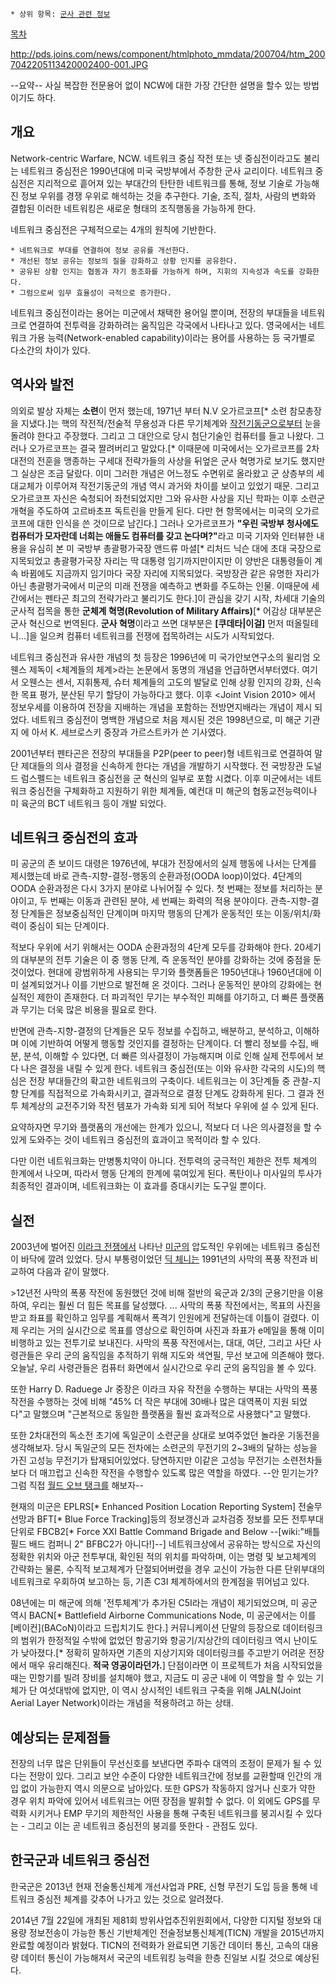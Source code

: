  * 상위 항목: [[군사 관련 정보]]

[[목차]]

http://pds.joins.com/news/component/htmlphoto_mmdata/200704/htm_2007042205113420002400-001.JPG

--요약--
사실 복잡한 전문용어 없이 NCW에 대한 가장 간단한 설명을 할수 있는 방법이기도 하다.

== 개요 ==
Network-centric Warfare, NCW. 네트워크 중심 작전 또는 넷 중심전이라고도 불리는 네트워크 중심전은 1990년대에 미국 국방부에서 주창한 군사 교리이다. 네트워크 중심전은 지리적으로 흩어져 있는 부대간의 탄탄한 네트워크를 통해, 정보 기술로 가능해진 정보 우위를 경쟁 우위로 해석하는 것을 추구한다. 기술, 조직, 절차, 사람의 변화와 결합된 이러한 네트워킹은 새로운 형태의 조직행동을 가능하게 한다.

네트워크 중심전은 구체적으로는 4개의 원칙에 기반한다.
 * 네트워크로 부대를 연결하여 정보 공유를 개선한다.
 * 개선된 정보 공유는 정보의 질을 강화하고 상황 인지를 공유한다.
 * 공유된 상황 인지는 협동과 자기 동조화를 가능하게 하며, 지휘의 지속성과 속도를 강화한다.
 * 그럼으로써 임무 효율성이 극적으로 증가한다.

네트워크 중심전이라는 용어는 미군에서 채택한 용어일 뿐이며, 전장의 부대들을 네트워크로 연결하여 전투력을 강화하려는 움직임은 각국에서 나타나고 있다. 영국에서는 네트워크 가용 능력(Network-enabled capability)이라는 용어를 사용하는 등 국가별로 다소간의 차이가 있다. 

== 역사와 발전 ==
의외로 발상 자체는 '''소련'''이 먼저 했는데, 1971년 부터 N.V 오가르코프[* 소련 참모총장을 지냈다.]는 핵의 작전적/전술적 무용성과 다른 무기체계와 [[작전기동군]]으로부터 눈을 돌려야 한다고 주장했다. 그리고 그 대안으로 당시 첨단기술인 컴퓨터를 들고 나왔다. 그러나 오가르코프는 결국 짤려버리고 말았다.[* 이때문에 미국에서는 오가르코프를 2차 대전의 전훈을 맹종하는 구세대 전략가들의 사상을 뒤엎은 군사 혁명가로 보기도 했지만 그 실상은 조금 달랐다. 이미 그러한 개념은 어느정도 수면위로 올라왔고 군 상층부의 세대교체가 이루어져 작전기동군의 개념 역시 과거와 차이를 보이고 있었기 때문. 그리고 오가르코프 자신은 숙청되어 좌천되었지만 그와 유사한 사상을 지닌 학파는 이후 소련군 개혁을 주도하여 고르바초프 독트린을 만들게 된다. 다만 현 항목에서는 미국의 오가르코프에 대한 인식을 쓴 것이므로 남긴다.] 그러나 오가르코프가 '''"우린 국방부 청사에도 컴퓨터가 모자란데 너희는 애들도 컴퓨터를 갖고 논다며?"'''라고 미국 기자와 인터뷰한 내용을 유심히 본 미 국방부 총괄평가국장 앤드류 마셜[* 리처드 닉슨 대에 초대 국장으로 지목되었고 총괄평가국장 자리는 딱 대통령 임기까지만이지만 이 양반은 대통령들이 계속 바뀜에도 지금까지 임기마다 국장 자리에 지목되었다. 국방장관 같은 유명한 자리가 아닌 총괄평가국에서 미군의 미래 전쟁을 예측하고 변화를 주도하는 인물. 이때문에 세간에서는 펜타곤 최고의 전략가라고 불리기도 한다.]이 관심을 갖기 시작, 차세대 기술의 군사적 접목을 통한 '''군체계 혁명(Revolution of Military Affairs)'''[* 어감상 대부분은 군사 혁신으로 번역된다. '''군사 혁명'''이라고 쓰면 대부분은 '''[쿠데타|이걸]''' 먼저 떠올릴테니...]을 일으켜  컴퓨터 네트워크를 전쟁에 접목하려는 시도가 시작되었다.

네트워크 중심전과 유사한 개념의 첫 등장은 1996년에 미 국가안보연구소의 윌리엄 오웬스 제독이 <체계들의 체계>라는 논문에서 동명의 개념을 언급하면서부터였다. 여기서 오웬스는 센서, 지휘통제, 슈터 체계들의 고도의 발달로 인해 상황 인지의 강화, 신속한 목표 평가, 분산된 무기 할당이 가능하다고 했다. 이후 <Joint Vision 2010> 에서 정보우세를 이용하여 전장을 지배하는 개념을 포함하는 전방면지배라는 개념이 제시 되었다. 네트워크 중심전이 명백한 개념으로 처음 제시된 것은 1998년으로, 미 해군 기관지 <Proceedings>에 아서 K. 세브로스키 중장과 가르스트카가 쓴 기사였다.

2001년부터 펜타곤은 전장의 부대들을 P2P(peer to peer)형 네트워크로 연결하여 말단 제대들의 의사 결정을 신속하게 한다는 개념을 개발하기 시작했다. 전 국방장관 도널드 럼스펠드는 네트워크 중심전을 군 혁신의 일부로 포함 시켰다. 이후 미군에서는 네트워크 중심전을 구체화하고 지원하기 위한 체계들, 예컨대 미 해군의 협동교전능력이나 미 육군의 BCT 네트워크 등이 개발 되었다.

== 네트워크 중심전의 효과 ==
미 공군의 존 보이드 대령은 1976년에, 부대가 전장에서의 실제 행동에 나서는 단계를 제시했는데 바로 관측-지향-결정-행동의 순환과정(OODA loop)이었다. 4단계의 OODA 순환과정은 다시 3가지 분야로 나뉘어질 수 있다. 첫 번째는 정보를 처리하는 분야이고, 두 번째는 이동과 관련된 분야, 세 번째는 화력의 적용 분야이다. 관측-지향-결정 단계들은 정보중심적인 단계이며 마지막 행동의 단계가 운동적인 또는 이동/위치/화력이 중심이 되는 단계이다.

적보다 우위에 서기 위해서는 OODA 순환과정의 4단계 모두를 강화해야 한다. 20세기의 대부분의 전투 기술은 이 중 행동 단계, 즉 운동적인 분야를 강화하는 것에 중점을 둔 것이었다. 현대에 광범위하게 사용되는 무기와 플랫폼들은 1950년대나 1960년대에 이미 설계되었거나 이를 기반으로 발전해 온 것이다. 그러나 운동적인 분야의 강화에는 현실적인 제한이 존재한다. 더 파괴적인 무기는 부수적인 피해를 야기하고, 더 빠른 플랫폼과 무기는 더욱 많은 비용을 필요로 한다. 

반면에 관측-지향-결정의 단계들은 모두 정보를 수집하고, 배분하고, 분석하고, 이해하며 이에 기반하여 어떻게 행동할 것인지를 결정하는 단계이다. 더 빨리 정보를 수집, 배분, 분석, 이해할 수 있다면, 더 빠른 의사결정이 가능해지며 이로 인해 실제 전투에서 보다 나은 결정을 내릴 수 있게 한다. 네트워크 중심전(또는 이와 유사한 각국의 시도)의 핵심은 전장 부대들간의 확고한 네트워크의 구축이다.  네트워크는 이 3단계들 중 관찰-지향 단계를 직접적으로 가속화시키고, 결과적으로 결정 단계도 강화하게 된다. 그 결과 전투 체계상의 교전주기와 작전 템포가 가속화 되게 되어 적보다 우위에 설 수 있게 된다.

요약하자면 무기와 플랫폼의 개선에는 한계가 있으니, 적보다 더 나은 의사결정을 할 수 있게 도와주는 것이 네트워크 중심전의 효과이고 목적이라 할 수 있다.

다만 이런 네트워크화는 만병통치약이 아니다. 전투력의 궁극적인 제한은 전투 체계의 한계에서 나오며, 따라서 행동 단계의 한계에 묶여있게 된다. 폭탄이나 미사일의 투사가 최종적인 결과이며, 네트워크화는 이 효과를 증대시키는 도구일 뿐이다.

== 실전 ==
2003년에 벌어진 [[이라크 전쟁]]에서 나타난 [[미군]]의 압도적인 우위에는 네트워크 중심전이 바닥에 깔려 있었다. 당시 부통령이었던 [[딕 체니]]는 1991년의 사막의 폭풍 작전과 비교하여 다음과 같이 말했다.

>12년전 사막의 폭풍 작전에 동원했던 것에 비해 절반의 육군과 2/3의 군용기만을 이용하여, 우리는 훨씬 더 힘든 목표를 달성했다. ... 사막의 폭풍 작전에서는, 목표의 사진을 받고 좌표를 확인하고 임무를 계획해서 폭격기 인원에게 전달하는데 이틀이 걸렸다. 이제 우리는 거의 실시간으로 목표를 영상으로 확인하며 사진과 좌표가 e메일을 통해 이미 비행하고 있는 전투기로 보내진다. 사막의 폭풍 작전에서는, 대대, 여단, 그리고 사단 사령관들은 우리 군의 움직임을 추적하기 위해 지도와 색연필, 무선 보고에 의존해야 했다. 오늘날, 우리 사령관들은 컴퓨터 화면에서 실시간으로 우리 군의 움직임을 볼 수 있다.

또한 Harry D. Raduege Jr 중장은 이라크 자유 작전을 수행하는 부대는 사막의 폭풍 작전을 수행하는 것에 비해 "45% 더 작은 부대에 30배나 많은 대역폭이 지원 되었다"고 말했으며 "근본적으로 동일한 플랫폼을 훨씬 효과적으로 사용했다"고 말했다.

또한 2차대전의 독소전 초기에 독일군이 소련군을 상대로 보여주었던 놀라운 기동전을 생각해보자. 당시 독일군의 모든 전차에는 소련군의 무전기의 2~3배의 달하는 성능을 가진 고성능 무전기가 탑재되어있었다. 당연하지만 이같은 고성능 무전기는 소련전차들보다 더 매끄럽고 신속한 작전을 수행할수 있도록 많은 역할을 하였다. --안 믿기는가? 그럼 직접 [[월드 오브 탱크]]를 해보자--

현재의 미군은 EPLRS[* Enhanced Position Location Reporting System] 전술무선망과 BFT[* Blue Force Tracking]등의 정보갱신과 교차검증 정보를 모든 전투부대 단위로 FBCB2[* Force XXI Battle Command Brigade and Below --[wiki:"배틀필드 배드 컴퍼니 2" BFBC2가 아니다!]--] 네트워크상에서 공유하는 방식으로 자신의 정확한 위치와 아군 전투부대, 확인된 적의 위치를 파악하며, 이는 명령 및 보고체계의 간략화는 물론, 수직적 보고체계가 단절되어버렸을 경우 교신이 가능한 다른 단위부대의 네트워크로 우회하여 보고하는 등, 기존 C3I 체계하에서의 한계점을 뛰어넘고 있다. 

08년에는 미 해군에 의해 '전투체계'가 추가된 C5I라는 개념이 제기되었으며, 미 공군 역시 BACN[* Battlefield Airborne Communications Node, 미 공군에서는 이를 [베이컨](BACoN)이라고 드립치기도 한다.] 커뮤니케이션 단말의 등장으로 데이터링크의 범위가 한정적일 수밖에 없었던 항공기와 항공기/지상간의 데이터링크 역시 난이도가 낮아졌다.[* 정확히 말하자면 기존의 지상기지와 데이터링크를 주고받기 어려운 전장에서 매우 유리해진다. '''적국 영공이라던가.'''] 단점이라면 이 프로젝트가 처음 시작되었을때는 민항기를 빌려 장비를 설치해야 했고, 지금도 미 공군 내에 이 역할을 할 수 있는 기체가 단 여섯대밖에 없지만, 이 역시 상시적인 네트워크 구축을 위해 JALN(Joint Aerial Layer Network)이라는 개념을 적용하려고 하는 상태. 

== 예상되는 문제점들 ==
전장의 너무 많은 단위들이 무선신호를 보낸다면 주파수 대역의 조정이 문제가 될 수 있다는 전망이 있다. 그리고 보안 수준이 다양한 네트워크간에 정보를 교환할때 인간의 개입 없이 가능한지 역시 의문으로 남아있다. 또한 GPS가 작동하지 않거나 신호가 약한 경우 위치 파악에 있어서 네트워크는 어떤 장점을 발휘할 수 없다. 이 외에도 GPS를 무력화 시키거나 EMP 무기의 제한적인 사용을 통해 구축된 네트워크를 붕괴시킬 수 있다는 - 그리고 이는 곧 네트워크 중심전의 붕괴를 뜻한다 - 관점도 있다.

== 한국군과 네트워크 중심전 ==
한국군은 2013년 현재 전술통신체계 개선사업과 PRE, 신형 무전기 도입 등을 통해 네트워크 중심전 체계를 갖추어 나가고 있는 것으로 알려졌다.

2014년 7월 22일에 개최된 제81회 방위사업추진위원회에서, 다양한 디지털 정보와 대용량 정보전송이 가능한 통신 기반체계인 전술정보통신체계(TICN) 개발을 2015년까지 완료할 예정이라 밝혔다. TICN의 전력화가 완료되면 기동간 데이터 통신, 고속의 대용량 데이터 통신이 가능해져서 국군의 네트워킹 능력을 한층 진일보 시킬 것으로 예상된다.
